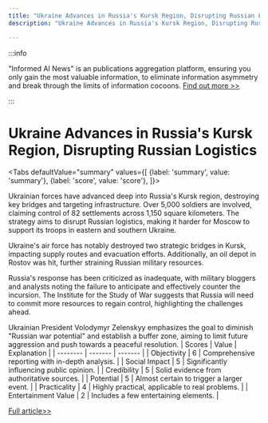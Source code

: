 ```yaml
---
title: "Ukraine Advances in Russia's Kursk Region, Disrupting Russian Logistics"
description: "Ukraine Advances in Russia's Kursk Region, Disrupting Russian Logistics"

---
```



:::info

"Informed AI News" is an publications aggregation platform, ensuring you only gain the most valuable information, to eliminate information asymmetry and break through the limits of information cocoons.  [Find out more >>](/)

:::

# Ukraine Advances in Russia's Kursk Region, Disrupting Russian Logistics


<Tabs
	defaultValue="summary"
	values={[
	{label: 'summary', value: 'summary'},
	{label: 'score', value: 'score'},
]}>
<TabItem value="summary">


Ukrainian forces have advanced deep into Russia's Kursk region, destroying key bridges and targeting infrastructure. Over 5,000 soldiers are involved, claiming control of 82 settlements across 1,150 square kilometers. The strategy aims to disrupt Russian logistics, making it harder for Moscow to support its troops in eastern and southern Ukraine.

Ukraine's air force has notably destroyed two strategic bridges in Kursk, impacting supply routes and evacuation efforts. Additionally, an oil depot in Rostov was hit, further straining Russian military resources.

Russia's response has been criticized as inadequate, with military bloggers and analysts noting the failure to anticipate and effectively counter the incursion. The Institute for the Study of War suggests that Russia will need to commit more resources to regain control, highlighting the challenges ahead.

Ukrainian President Volodymyr Zelenskyy emphasizes the goal to diminish "Russian war potential" and establish a buffer zone, aiming to limit future aggression and push towards a peaceful resolution.
</TabItem>
<TabItem value="score">
	| Scores     | Value   | Explanation |
	| -------- | ------- | ------- |
	| Objectivity  | 6    | Comprehensive reporting with in-depth analysis.    |
	| Social Impact | 5     | Significantly influencing public opinion.    |
	| Credibility    | 5    | Solid evidence from authoritative sources.    |
	| Potential    | 5    | Almost certain to trigger a larger event.    |
	| Practicality    | 4    | Highly practical, applicable to real problems.    |
	| Entertainment Value    | 2    | Includes a few entertaining elements.    |
</TabItem>
</Tabs>

[Full article>>](https://www.cnbc.com/2024/08/19/russia-lacks-a-response-as-ukraines-forces-destroy-bridges-in-kursk.html)
